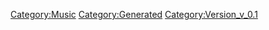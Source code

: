 {{Music
 |Name=一度だけの恋なら
 |ID=22
 |Cov=22
 |Cd=12
 |Nam=22
 |Div=22
 |Ma=2
 |SerieId=1
 |SerieLogoId=1
 |WavId=22
 |VariationId=0
 |Dsc=22
 |Strt=10
 |ValkyrieBattle=1
 |ValkyrieIntro=1
 |ValkyrieIntroSky=1
 |DivaSolo=1
 |DivaMulti=3
 |Exp=2
 |OfficialName=一度だけの恋なら
 |VocalName=ワルキューレ　美雲ΔJUNNA　フレイアΔ鈴木みのり<br />カナメΔ安野希世乃　レイナΔ東山奈央　マキナΔ西田望見
 |Description=作品：マクロスΔ<br /><br />歌手：ワルキューレ<br />　　　美雲ΔJUNNA　フレイアΔ鈴木みのり<br />　　　カナメΔ安野希世乃　レイナΔ東山奈央<br />　　　マキナΔ西田望見<br /><br />作詞：唐沢美帆、加藤裕介<br />作曲：加藤裕介
 |StoryTitle=「私は、好きな歌を歌いたい！」
 |StoryDesc=ワルキューレに憧れて、故郷を飛び出したフレイア。<br /><br />見事に夢を叶え、ワルキューレのメンバーとして<br />ヴァール症候群から多くの人を救う立場となった少女は、<br />ただ歌うことが好きだからという気持ちだけではなく、<br />いつしか歌うことの意味を考え始める。
 |BuyURL=https://recochoku.jp/song/S1003285196/
 |BannerId=4
 |AnmStoreURL=https://anime.dmkt-sp.jp/animestore/ci_pc?workId=20867
}}
[[Category:Music]]
[[Category:Generated]]
[[Category:Version_v_0.1]]
